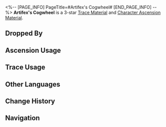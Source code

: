 <%-- [PAGE_INFO]
PageTitle=#Artifex's Cogwheel#
[END_PAGE_INFO] --%>
{{Item Infobox
|id          = 113012
|image       = Item Artifex's Cogwheel.png
|type        = Trace Material
|type2       = Character Ascension Material
|invCategory = Upgrade Materials
|rarity      = 3
|effect      = 
|description = Parts of the Xianzhou machines. Normal material used for enhancement.
|source1     = [[Entranced Ingenia at Equilibrium Level 2 or higher]]
|source2     = [[Omni-Synthesizer]] &mdash; Material Synthesis
|source3     = [[Simulated Universe]] enemies
|source4     = [[Omni-Synthesizer]] &mdash; Material Exchange
}}
{{Description|The connective components used in Xianzhou's ingenium technology. The intricate and thin teeth of the cogwheels are as minute as mustard seeds, and yet are interconnected to form a complex body, making the machine able to pass as true life.<br /><br />''"Its form lies in harmony, a parallel to nature. Its movements cyclical, echoing the cosmos."''}}
'''Artifex's Cogwheel''' is a 3-star [[Trace Material]] and [[Character Ascension Material]].

==Dropped By==
{{Dropped By}}

==Ascension Usage==
{{Ascension Usage}}

==Trace Usage==
{{Trace Usage}}

==Other Languages==
{{Other Languages
|en   = Artifex's Cogwheel
|zhs  = 工造迴轮
|zht  = 工造迴輪
|ja   = 工造迴輪
|ko   = 공조 톱니바퀴
|es   = Engranaje cilíndrico mecánico
|fr   = Roue dentée artisanale
|ru   = Механическое цилиндрическое колесо
|th   = Artifex's Cogwheel
|vi   = Bánh Xe Nhân Tạo
|de   = Mechanisches zylindrisches Rad
|id   = Artifex's Cogwheel
|pt   = Engrenagem de Artífices
}}

==Change History==
{{Change History|1.0}}

==Navigation==
{{Upgrade Material Navbox}}
